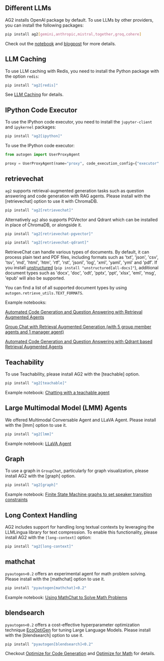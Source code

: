 ## Different LLMs

AG2 installs OpenAI package by default. To use LLMs by other providers, you can install the following packages:

```bash
pip install ag2[gemini,anthropic,mistral,together,groq,cohere]
```

Check out the [notebook](/notebooks/autogen_uniformed_api_calling) and
[blogpost](/blog/2024-06-24-AltModels-Classes/index) for more details.

## LLM Caching

To use LLM caching with Redis, you need to install the Python package with
the option `redis`:

```bash
pip install "ag2[redis]"
```

See [LLM Caching](/docs/topics/llm-caching) for details.

## IPython Code Executor

To use the IPython code executor, you need to install the `jupyter-client`
and `ipykernel` packages:

```bash
pip install "ag2[ipython]"
```

To use the IPython code executor:

```python
from autogen import UserProxyAgent

proxy = UserProxyAgent(name="proxy", code_execution_config={"executor": "ipython-embedded"})
```

## retrievechat

`ag2` supports retrieval-augmented generation tasks such as question answering and code generation with RAG agents. Please install with the [retrievechat] option to use it with ChromaDB.

```bash
pip install "ag2[retrievechat]"
```

Alternatively `ag2` also supports PGVector and Qdrant which can be installed in place of ChromaDB, or alongside it.

```bash
pip install "ag2[retrievechat-pgvector]"
```

```bash
pip install "ag2[retrievechat-qdrant]"
```

RetrieveChat can handle various types of documents. By default, it can process
plain text and PDF files, including formats such as 'txt', 'json', 'csv', 'tsv',
'md', 'html', 'htm', 'rtf', 'rst', 'jsonl', 'log', 'xml', 'yaml', 'yml' and 'pdf'.
If you install [unstructured](https://unstructured-io.github.io/unstructured/installation/full_installation.html)
(`pip install "unstructured[all-docs]"`), additional document types such as 'docx',
'doc', 'odt', 'pptx', 'ppt', 'xlsx', 'eml', 'msg', 'epub' will also be supported.

You can find a list of all supported document types by using `autogen.retrieve_utils.TEXT_FORMATS`.

Example notebooks:

[Automated Code Generation and Question Answering with Retrieval Augmented Agents](https://github.com/ag2ai/ag2/blob/main/notebook/agentchat_RetrieveChat.ipynb)

[Group Chat with Retrieval Augmented Generation (with 5 group member agents and 1 manager agent)](https://github.com/ag2ai/ag2/blob/main/notebook/agentchat_groupchat_RAG.ipynb)

[Automated Code Generation and Question Answering with Qdrant based Retrieval Augmented Agents](https://github.com/ag2ai/ag2/blob/main/notebook/agentchat_RetrieveChat_qdrant.ipynb)

## Teachability

To use Teachability, please install AG2 with the [teachable] option.

```bash
pip install "ag2[teachable]"
```

Example notebook: [Chatting with a teachable agent](/notebooks/agentchat_teachability)

## Large Multimodal Model (LMM) Agents

We offered Multimodal Conversable Agent and LLaVA Agent. Please install with the [lmm] option to use it.

```bash
pip install "ag2[lmm]"
```

Example notebook: [LLaVA Agent](/notebooks/agentchat_lmm_llava)

## Graph

To use a graph in `GroupChat`, particularly for graph visualization, please install AG2 with the [graph] option.

```bash
pip install "ag2[graph]"
```

Example notebook: [Finite State Machine graphs to set speaker transition constraints](/notebooks/agentchat_groupchat_finite_state_machine)

## Long Context Handling

AG2 includes support for handling long textual contexts by leveraging the LLMLingua library for text compression. To enable this functionality, please install AG2 with the `[long-context]` option:

```bash
pip install "ag2[long-context]"
```

## mathchat

`pyautogen<0.2` offers an experimental agent for math problem solving. Please install with the [mathchat] option to use it.

```bash
pip install "pyautogen[mathchat]<0.2"
```

Example notebook: [Using MathChat to Solve Math Problems](https://github.com/ag2ai/ag2/blob/main/notebook/agentchat_MathChat.ipynb)

## blendsearch

`pyautogen<0.2` offers a cost-effective hyperparameter optimization technique [EcoOptiGen](https://arxiv.org/abs/2303.04673) for tuning Large Language Models. Please install with the [blendsearch] option to use it.

```bash
pip install "pyautogen[blendsearch]<0.2"
```

Checkout [Optimize for Code Generation](https://github.com/ag2ai/ag2/blob/main/notebook/oai_completion.ipynb) and [Optimize for Math](https://github.com/ag2ai/ag2/blob/main/notebook/oai_chatgpt_gpt4.ipynb) for details.
